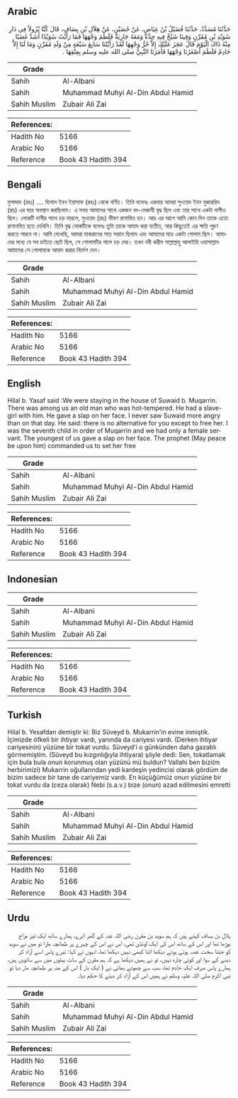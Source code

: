 ## Arabic


<div dir="rtl" lang="ar" style={{fontSize:'larger',backgroundColor:'#f8f9fa',padding:20}}>
حَدَّثَنَا مُسَدَّدٌ، حَدَّثَنَا فُضَيْلُ بْنُ عِيَاضٍ، عَنْ حُصَيْنٍ، عَنْ هِلاَلِ بْنِ يِسَافٍ، قَالَ كُنَّا نُزُولاً فِي دَارِ سُوَيْدِ بْنِ مُقَرِّنٍ وَفِينَا شَيْخٌ فِيهِ حِدَّةٌ وَمَعَهُ جَارِيَةٌ فَلَطَمَ وَجْهَهَا فَمَا رَأَيْتُ سُوَيْدًا أَشَدَّ غَضَبًا مِنْهُ ذَاكَ الْيَوْمَ قَالَ عَجَزَ عَلَيْكَ إِلاَّ حُرُّ وَجْهِهَا لَقَدْ رَأَيْتُنَا سَابِعَ سَبْعَةٍ مِنْ وَلَدِ مُقَرِّنٍ وَمَا لَنَا إِلاَّ خَادِمٌ فَلَطَمَ أَصْغَرُنَا وَجْهَهَا فَأَمَرَنَا النَّبِيُّ صلى الله عليه وسلم بِعِتْقِهَا ‏.‏
</div>
<div style={{backgroundColor:'#f8f9fa',padding:20, marginBottom: 10}}><table> <thead> <tr> <th>Grade</th> <th></th> </tr> </thead> <tbody> <tr><td>Sahih</td><td>Al-Albani</td></tr><tr><td>Sahih</td><td>Muhammad Muhyi Al-Din Abdul Hamid</td></tr><tr><td>Sahih Muslim</td><td>Zubair Ali Zai</td></tr></tbody></table><table> <thead> <tr> <th>References:</th> <th></th> </tr> </thead> <tbody><tr><td>Hadith No</td><td>5166</td></tr><tr><td>Arabic No</td><td>5166</td></tr><tr><td>Reference</td><td>Book 43 Hadith 394</td></tr></tbody></table></div>

## Bengali


<div dir="ltr" lang="bn" style={{fontSize:'larger',backgroundColor:'#f8f9fa',padding:20}}>
মুসাদ্দাদ (রহঃ) .... হিলাল ইবন ইয়াসাফ (রহঃ) থেকে বর্ণিত। তিনি বলেনঃ একবার আমরা সুওয়েদ ইবন মুকাররিন (রাঃ) এর ঘরে অবস্থান করছিলাম। এ সময় আমাদের সাথে একজন বদ-মেজাযী বৃদ্ধ ছিল এবং তার সাথে একটা দাসীও ছিল। লোকটি দাসীর গালে চড় মারলে, সুওয়েদ (রাঃ) ভীষণ রাগান্বিত হন। আর এর আগে আমি কোন দিন তাকে এতো রাগানবিত হতে দেখিনি। তিনি বৃদ্ধ লোকটিকে বলেনঃ তুমি তাকে আযাদ করা ব্যতীত, আর কিছুতেই এর ক্ষতি পূরণ করতে পারবে না। আমি দেখেছি, আমরা মাকরানের সাত সন্তান ছিলাম এবং আমাদের মাত্র একটা গোলাম ছিল। আমাদের মধ্যে যে সব চাইতে ছোট ছিল, সে গোলামটির গালে চড় দেয়। তখন নবী করীম সাল্লাল্লাহু আলাইহি ওয়াসাল্লাম আমাদের সে গোলামকে আযাদ করার নির্দেশ দেন।
</div>
<div style={{backgroundColor:'#f8f9fa',padding:20, marginBottom: 10}}><table> <thead> <tr> <th>Grade</th> <th></th> </tr> </thead> <tbody> <tr><td>Sahih</td><td>Al-Albani</td></tr><tr><td>Sahih</td><td>Muhammad Muhyi Al-Din Abdul Hamid</td></tr><tr><td>Sahih Muslim</td><td>Zubair Ali Zai</td></tr></tbody></table><table> <thead> <tr> <th>References:</th> <th></th> </tr> </thead> <tbody><tr><td>Hadith No</td><td>5166</td></tr><tr><td>Arabic No</td><td>5166</td></tr><tr><td>Reference</td><td>Book 43 Hadith 394</td></tr></tbody></table></div>

## English


<div dir="ltr" lang="en" style={{fontSize:'larger',backgroundColor:'#f8f9fa',padding:20}}>
Hilal b. Yasaf said :We were staying in the house of Suwaid b. Muqarrin. There was among us an old man who was hot-tempered. He had a slave-girl with him. He gave a slap on her face. I never saw Suwaid more angry than on that day. He said: there is no alternative for you except to free her. I was the seventh child in order of Muqarrin and we had only a female servant. The youngest of us gave a slap on her face. The prophet (May peace be upon him) commanded us to set her free
</div>
<div style={{backgroundColor:'#f8f9fa',padding:20, marginBottom: 10}}><table> <thead> <tr> <th>Grade</th> <th></th> </tr> </thead> <tbody> <tr><td>Sahih</td><td>Al-Albani</td></tr><tr><td>Sahih</td><td>Muhammad Muhyi Al-Din Abdul Hamid</td></tr><tr><td>Sahih Muslim</td><td>Zubair Ali Zai</td></tr></tbody></table><table> <thead> <tr> <th>References:</th> <th></th> </tr> </thead> <tbody><tr><td>Hadith No</td><td>5166</td></tr><tr><td>Arabic No</td><td>5166</td></tr><tr><td>Reference</td><td>Book 43 Hadith 394</td></tr></tbody></table></div>

## Indonesian


<div dir="ltr" lang="id" style={{fontSize:'larger',backgroundColor:'#f8f9fa',padding:20}}>

</div>
<div style={{backgroundColor:'#f8f9fa',padding:20, marginBottom: 10}}><table> <thead> <tr> <th>Grade</th> <th></th> </tr> </thead> <tbody> <tr><td>Sahih</td><td>Al-Albani</td></tr><tr><td>Sahih</td><td>Muhammad Muhyi Al-Din Abdul Hamid</td></tr><tr><td>Sahih Muslim</td><td>Zubair Ali Zai</td></tr></tbody></table><table> <thead> <tr> <th>References:</th> <th></th> </tr> </thead> <tbody><tr><td>Hadith No</td><td>5166</td></tr><tr><td>Arabic No</td><td>5166</td></tr><tr><td>Reference</td><td>Book 43 Hadith 394</td></tr></tbody></table></div>

## Turkish


<div dir="ltr" lang="tr" style={{fontSize:'larger',backgroundColor:'#f8f9fa',padding:20}}>
Hilal b. Yesafdan demiştir ki: Biz Süveyd b. Mukarrin'in evine inmiştik. İçimizde öfkeli bir ihtiyar vardı, yanında da cariyesi vardı. (Derken ihtiyar cariyesinin) yüzüne bir tokat vurdu. Süveyd'i o günkünden daha gazablı görmemiştim. (Süveyd bu kızgınlığıyla ihtiyara) şöyle dedi: Sen, tokatlamak için bula bula onun korunmuş olan yüzünü mü buldun? Vallahi ben bizi(m herbirimizi) Mukarrin oğullarından yedi kardeşin yedincisi olarak gördüm de bizim sadece bir tane de cariyemiz vardı. En küçüğümüz onun yüzüne bir tokat vurdu da (ceza olarak) Nebi (s.a.v.) bize (onun) azad edilmesini emretti
</div>
<div style={{backgroundColor:'#f8f9fa',padding:20, marginBottom: 10}}><table> <thead> <tr> <th>Grade</th> <th></th> </tr> </thead> <tbody> <tr><td>Sahih</td><td>Al-Albani</td></tr><tr><td>Sahih</td><td>Muhammad Muhyi Al-Din Abdul Hamid</td></tr><tr><td>Sahih Muslim</td><td>Zubair Ali Zai</td></tr></tbody></table><table> <thead> <tr> <th>References:</th> <th></th> </tr> </thead> <tbody><tr><td>Hadith No</td><td>5166</td></tr><tr><td>Arabic No</td><td>5166</td></tr><tr><td>Reference</td><td>Book 43 Hadith 394</td></tr></tbody></table></div>

## Urdu


<div dir="rtl" lang="ur" style={{fontSize:'larger',backgroundColor:'#f8f9fa',padding:20}}>
ہلال بن یساف کہتے ہیں کہ ہم سوید بن مقرن رضی اللہ عنہ کے گھر اترے، ہمارے ساتھ ایک تیز مزاج بوڑھا تھا اور اس کے ساتھ اس کی ایک لونڈی تھی، اس نے اس کے چہرے پر طمانچہ مارا تو میں نے سوید کو جتنا سخت غصہ ہوتے ہوئے دیکھا اتنا کبھی نہیں دیکھا تھا، انہوں نے کہا: تیرے پاس اسے آزاد کر دینے کے سوا اور کوئی چارہ نہیں، تو نے ہمیں دیکھا ہے کہ ہم مقرن کے سات بیٹوں میں سے ساتویں ہیں، ہمارے پاس صرف ایک خادم تھا، سب سے چھوٹے بھائی نے ( ایک بار ) اس کے منہ پر طمانچہ مار دیا تو نبی اکرم صلی اللہ علیہ وسلم نے ہمیں اس کے آزاد کر دینے کا حکم دیا۔
</div>
<div style={{backgroundColor:'#f8f9fa',padding:20, marginBottom: 10}}><table> <thead> <tr> <th>Grade</th> <th></th> </tr> </thead> <tbody> <tr><td>Sahih</td><td>Al-Albani</td></tr><tr><td>Sahih</td><td>Muhammad Muhyi Al-Din Abdul Hamid</td></tr><tr><td>Sahih Muslim</td><td>Zubair Ali Zai</td></tr></tbody></table><table> <thead> <tr> <th>References:</th> <th></th> </tr> </thead> <tbody><tr><td>Hadith No</td><td>5166</td></tr><tr><td>Arabic No</td><td>5166</td></tr><tr><td>Reference</td><td>Book 43 Hadith 394</td></tr></tbody></table></div>